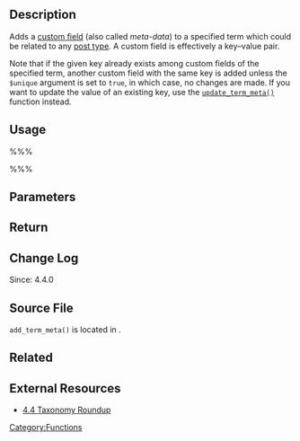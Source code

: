 ==Description==

Adds a [[Custom Fields|custom field]] (also called ''meta-data'') to a specified term which could be related to any [[Post Types|post type]]. A custom field is effectively a key–value pair.

Note that if the given key already exists among custom fields of the specified term, another custom field with the same key is added unless the  <tt>$unique</tt> argument is set to <tt>true</tt>, in which case, no changes are made. If you want to update the value of an existing key, use the <tt>[[Function Reference/update_term_meta|update_term_meta()]]</tt> function instead.

==Usage==

%%% <?php add_term_meta ($term_id, $meta_key, $meta_value, $unique); ?> %%%

==Parameters==

{{Parameter|$term_id|integer|The ID of the term to which a custom field should be added.}}
{{Parameter|$meta_key|string|The key of the custom field which should be added.}}
{{Parameter|$meta_value|mixed|The value of the custom field which should be added. If an array is given, it will be serialized into a string.}}
{{Parameter|$unique|boolean|Whether or not you want the key to stay unique. When set to <tt>true</tt>, the custom field will not be added if the given key already exists among custom fields of the specified term.|optional|false}}

==Return==

{{Return||boolean&#124;integer|On success, returns the ID of the inserted row, which validates to  <tt>true</tt>. If the <tt>$unique</tt> argument was set to <tt>true</tt> and a custom field with the given key already exists, <tt>false</tt> is returned.}}

== Change Log ==
Since: 4.4.0

== Source File ==
<tt>add_term_meta()</tt> is located in {{Trac|wp-includes/taxonomy.php}}.

== Related ==
{{Term Meta Tags}}

== External Resources ==

* [https://make.wordpress.org/core/2015/10/23/4-4-taxonomy-roundup/ 4.4 Taxonomy Roundup]

{{Tag Footer}}

[[Category:Functions]]